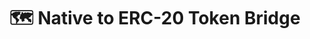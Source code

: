 ---
title: 🗺️ Native to ERC-20 Token Bridge
description: TBD
updated: 2024-05-31
authors: [ashucoder9]
---